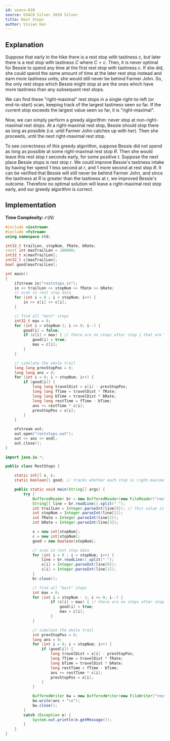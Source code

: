 ```yaml
---
id: usaco-810
source: USACO Silver 2018 Silver
title: Rest Stops
author: Vivian Han
---
```


## Explanation

Suppose that early in the hike there is a rest stop with tastiness $c$, but later there is a rest stop with tastiness $C$ where $C>c$. Then, it is never optimal for Bessie to spend any time at the first rest stop with tastiness $c$. If she did, she could spend the same amount of time at the later rest stop instead and earn more tastiness units; she would still never be behind Farmer John. So, the only rest stops which Bessie might stop at are the ones which have more tastiness than any subsequent rest stops.

We can find these "right-maximal" rest stops in a single right-to-left (or end-to-start) scan, keeping track of the largest tastiness seen so far. If the current stop exceeds the largest value seen so far, it is "right-maximal".

Now, we can simply perform a greedy algorithm: never stop at non-right-maximal rest stops. At a right-maximal rest stop, Bessie should stop there as long as possible (i.e. until Farmer John catches up with her). Then she proceeds, until the next right-maximal rest stop.

To see correctness of this greedy algorithm, suppose Bessie did not spend as long as possible at some right-maximal rest stop $R$. Then she would leave this rest stop $t$ seconds early, for some positive $t$. Suppose the next place Bessie stops is rest stop $r$. We could improve Bessie's tastiness intake by having her spend $1$ less second at $r$, and $1$ more second at rest stop $R$. It can be verified that Bessie will still never be behind Farmer John, and since the tastiness at $R$ is greater than the tastiness at $r$, we improved Bessie's outcome. Therefore no optimal solution will leave a right-maximal rest stop early, and our greedy algorithm is correct.

## Implementation

**Time Complexity:** $\mathcal{O}(N)$

<LanguageSection>

<CPPSection>

```cpp
#include <iostream>
#include <fstream>
using namespace std;

int32_t trailLen, stopNum, fRate, bRate;
const int maxTrailLen = 100000;
int32_t x[maxTrailLen];
int32_t c[maxTrailLen];
bool good[maxTrailLen];

int main()
{
	ifstream in("reststops.in");
	in >> trailLen >> stopNum >> fRate >> bRate;
	// scan in rest stop data
	for (int i = 0 ; i < stopNum; i++) {
		in >> x[i] >> c[i];
	}

	// find all "best" stops
	int32_t max = 0;
	for (int i = stopNum-1; i >= 0; i--) {
		good[i] = false;
		if (c[i] > max) { // there are no stops after stop i that are "better"
			good[i] = true;
			max = c[i];
		}
	}

	// simulate the whole trail
	long long prevStopPos = 0;
	long long ans = 0;
	for (int i = 0; i < stopNum; i++) {
		if (good[i]) {
			long long travelDist = x[i] - prevStopPos;
			long long fTime = travelDist * fRate;
			long long bTime = travelDist * bRate;
			long long restTime = fTime - bTime;
			ans += restTime * c[i];
			prevStopPos = x[i];
		}
	}

	ofstream out;
	out.open("reststops.out");
	out << ans << endl;
	out.close();
}
```

</CPPSection>

<JavaSection>

```java
import java.io.*;

public class RestStops {

	static int[] x, c;
	static boolean[] good; // tracks whether each stop is right-maximal or not

	public static void main(String[] args) {
		try {
			BufferedReader br = new BufferedReader(new FileReader("reststops.in"));
			String[] line = br.readLine().split(" ");
			int trailLen = Integer.parseInt(line[0]); // this value is never used...
			int stopNum = Integer.parseInt(line[1]);
			int fRate = Integer.parseInt(line[2]);
			int bRate = Integer.parseInt(line[3]);

			x = new int[stopNum];
			c = new int[stopNum];
			good = new boolean[stopNum];

			// scan in rest stop data
			for (int i = 0 ; i < stopNum; i++) {
				line = br.readLine().split(" ");
				x[i] = Integer.parseInt(line[0]);
				c[i] = Integer.parseInt(line[1]);
			}
			br.close();

			// find all "best" stops
			int max = 0;
			for (int i = stopNum - 1; i >= 0; i--) {
					if (c[i] > max) { // there are no stops after stop i that are "better"
						good[i] = true;
						max = c[i];
					}
			}

			// simulate the whole trail
			int prevStopPos = 0;
			long ans = 0;
			for (int i = 0; i < stopNum; i++) {
				if (good[i]) {
					long travelDist = x[i] - prevStopPos;
					long fTime = travelDist * fRate;
					long bTime = travelDist * bRate;
					long restTime = fTime - bTime;
					ans += restTime * c[i];
					prevStopPos = x[i];
				}
			}

			BufferedWriter bw = new BufferedWriter(new FileWriter("reststops.out"));
			bw.write(ans + "\n");
			bw.close();
		}
		catch (Exception e) {
			System.out.println(e.getMessage());
		}
	}
}
```

</JavaSection>

</LanguageSection>
